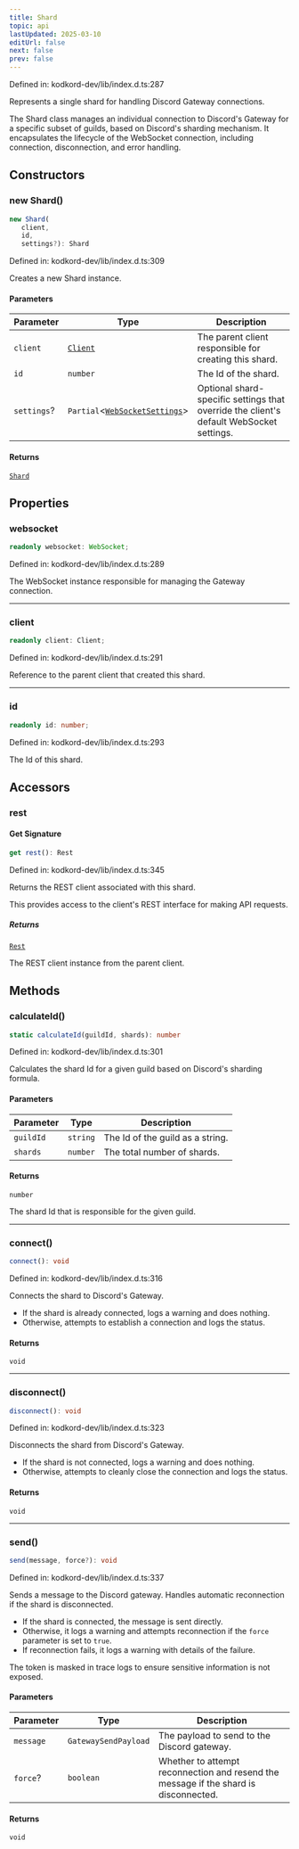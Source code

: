 ```yaml
---
title: Shard
topic: api
lastUpdated: 2025-03-10
editUrl: false
next: false
prev: false
---
```


Defined in: kodkord-dev/lib/index.d.ts:287

Represents a single shard for handling Discord Gateway connections.

The Shard class manages an individual connection to Discord's Gateway for a specific
subset of guilds, based on Discord's sharding mechanism. It encapsulates the lifecycle
of the WebSocket connection, including connection, disconnection, and error handling.

## Constructors

### new Shard()

```ts
new Shard(
   client, 
   id, 
   settings?): Shard
```

Defined in: kodkord-dev/lib/index.d.ts:309

Creates a new Shard instance.

#### Parameters

| Parameter | Type | Description |
| ------ | ------ | ------ |
| `client` | [`Client`](/api/core/dev/classes/client/) | The parent client responsible for creating this shard. |
| `id` | `number` | The Id of the shard. |
| `settings`? | `Partial`\<[`WebSocketSettings`](/api/core/dev/interfaces/websocketsettings/)\> | Optional shard-specific settings that override the client's default WebSocket settings. |

#### Returns

[`Shard`](/api/core/dev/classes/shard/)

## Properties

### websocket

```ts
readonly websocket: WebSocket;
```

Defined in: kodkord-dev/lib/index.d.ts:289

The WebSocket instance responsible for managing the Gateway connection.

***

### client

```ts
readonly client: Client;
```

Defined in: kodkord-dev/lib/index.d.ts:291

Reference to the parent client that created this shard.

***

### id

```ts
readonly id: number;
```

Defined in: kodkord-dev/lib/index.d.ts:293

The Id of this shard.

## Accessors

### rest

#### Get Signature

```ts
get rest(): Rest
```

Defined in: kodkord-dev/lib/index.d.ts:345

Returns the REST client associated with this shard.

This provides access to the client's REST interface for making API requests.

##### Returns

[`Rest`](/api/core/dev/classes/rest/)

The REST client instance from the parent client.

## Methods

### calculateId()

```ts
static calculateId(guildId, shards): number
```

Defined in: kodkord-dev/lib/index.d.ts:301

Calculates the shard Id for a given guild based on Discord's sharding formula.

#### Parameters

| Parameter | Type | Description |
| ------ | ------ | ------ |
| `guildId` | `string` | The Id of the guild as a string. |
| `shards` | `number` | The total number of shards. |

#### Returns

`number`

The shard Id that is responsible for the given guild.

***

### connect()

```ts
connect(): void
```

Defined in: kodkord-dev/lib/index.d.ts:316

Connects the shard to Discord's Gateway.

- If the shard is already connected, logs a warning and does nothing.
- Otherwise, attempts to establish a connection and logs the status.

#### Returns

`void`

***

### disconnect()

```ts
disconnect(): void
```

Defined in: kodkord-dev/lib/index.d.ts:323

Disconnects the shard from Discord's Gateway.

- If the shard is not connected, logs a warning and does nothing.
- Otherwise, attempts to cleanly close the connection and logs the status.

#### Returns

`void`

***

### send()

```ts
send(message, force?): void
```

Defined in: kodkord-dev/lib/index.d.ts:337

Sends a message to the Discord gateway. Handles automatic reconnection if the shard is disconnected.

- If the shard is connected, the message is sent directly.
- Otherwise, it logs a warning and attempts reconnection if
  the `force` parameter is set to `true`.
- If reconnection fails, it logs a warning with details of the failure.

The token is masked in trace logs to ensure sensitive information is not exposed.

#### Parameters

| Parameter | Type | Description |
| ------ | ------ | ------ |
| `message` | `GatewaySendPayload` | The payload to send to the Discord gateway. |
| `force`? | `boolean` | Whether to attempt reconnection and resend the message if the shard is disconnected. |

#### Returns

`void`
